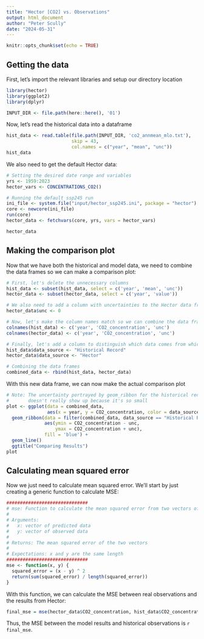 ```yaml
---
title: "Hector [CO2] vs. Observations"
output: html_document
author: "Peter Scully"
date: "2024-05-31"
---
```


```r
knitr::opts_chunk$set(echo = TRUE)
```

## Getting the data

First, let's import the relevant libraries and setup our directory location
```r
library(hector)
library(ggplot2)
library(dplyr)

INPUT_DIR <- file.path(here::here(), '01')
```

Now, let's read the historical data into a dataframe

```r
hist_data <- read.table(file.path(INPUT_DIR, 'co2_annmean_mlo.txt'), 
                        skip = 43, 
                        col.names = c("year", "mean", "unc"))
hist_data
```

We also need to get the default Hector data:

```r
# Setting the desired date range and variables
yrs <- 1959:2023
hector_vars <- CONCENTRATIONS_CO2()

# Running the default ssp245 run
ini_file <- system.file("input/hector_ssp245.ini", package = "hector")
core <- newcore(ini_file)
run(core)
hector_data <- fetchvars(core, yrs, vars = hector_vars)

hector_data

```

## Making the comparison plot

Now that we have both the historical and model data, we need to combine the
data frames so we can make a comparison plot:
```r

# First, let's delete the unnecessary columns
hist_data <- subset(hist_data, select = c('year', 'mean', 'unc'))
hector_data <- subset(hector_data, select = c('year', 'value'))

# We also need to add a column with uncertainties to the Hector data frame
hector_data$unc <- 0

# Now, let's make the column names match so we can combine the data frames
colnames(hist_data) <- c('year', 'CO2_concentration', 'unc')
colnames(hector_data) <- c('year', 'CO2_concentration', 'unc')

# Finally, let's add a column to distinguish which data comes from which source
hist_data$data_source <- "Historical Record"
hector_data$data_source <- "Hector"

# Combining the data frames
combined_data <- rbind(hist_data, hector_data)

```

With this new data frame, we can now make the actual comparison plot

```r
# Note: The uncertainty portrayed by geom_ribbon for the historical record
#       doesn't really show up because it's so small
plot <- ggplot(data = combined_data, 
               aes(x = year, y = CO2_concentration, color = data_source)) +
  geom_ribbon(data = filter(combined_data, data_source == "Historical Record"),
              aes(ymin = CO2_concentration - unc, 
                  ymax = CO2_concentration + unc),
              fill = 'blue') +
  geom_line() 
  ggtitle("Comparing Results")
plot
```


## Calculating mean squared error

Now we just need to calculate mean squared error. We'll start by just creating
a generic function to calculate MSE:
```r
##############################
# mse: Function to calculate the mean squared error from two vectors of data
# 
# Arguments:
#   x: vector of predicted data
#   y: vector of observed data
#
# Returns: The mean squared error of the two vectors
# 
# Expectations: x and y are the same length
##############################
mse <- function(x, y) {
  squared_error = (x - y) ^ 2
  return(sum(squared_error) / length(squared_error))
}
```

With this function, we can calculate the MSE between real observations and the
results from Hector:
```r
final_mse = mse(hector_data$CO2_concentration, hist_data$CO2_concentration)
```

Thus, the MSE between the model results and historical observations is 
`r final_mse`.
